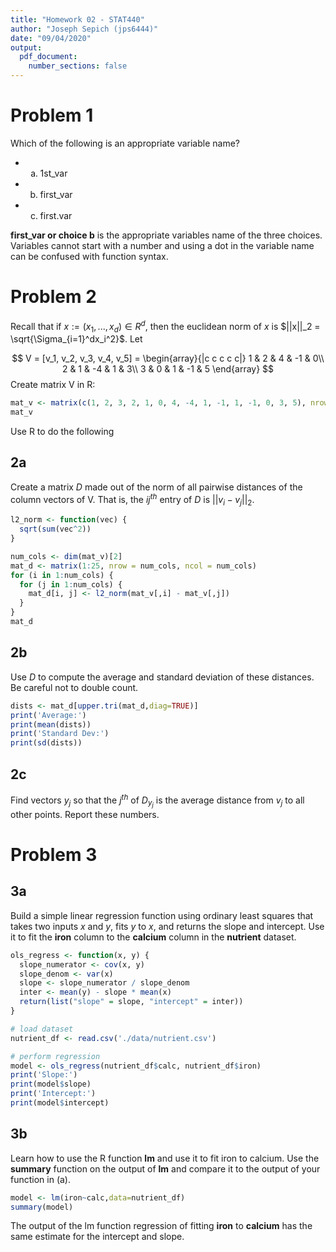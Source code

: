 ```yaml
---
title: "Homework 02 - STAT440"
author: "Joseph Sepich (jps6444)"
date: "09/04/2020"
output:
  pdf_document:
    number_sections: false
---
```


# Problem 1

Which of the following is an appropriate variable name?

* (a) 1st_var
* (b) first_var
* (c) first.var

**first_var or choice b** is the appropriate variables name of the three choices. Variables cannot start with a number and using a dot in the variable name can be confused with function syntax.

# Problem 2

Recall that if $x := (x_1,...,x_d) \in R^d$, then the euclidean norm of $x$ is $||x||_2 = \sqrt{\Sigma_{i=1}^dx_i^2}$. Let

$$
V = [v_1, v_2, v_3, v_4, v_5] = \begin{array}{|c c c c c|}
1 & 2 & 4 & -1 & 0\\
2 & 1 & -4 & 1 & 3\\
3 & 0 & 1 & -1 & 5
\end{array}
$$
Create matrix V in R:

```r
mat_v <- matrix(c(1, 2, 3, 2, 1, 0, 4, -4, 1, -1, 1, -1, 0, 3, 5), nrow = 3, ncol=5)
mat_v
```

Use R to do the following

## 2a

Create a matrix $D$ made out of the norm of all pairwise distances of the column vectors of V. That is, the $ij^{th}$ entry of $D$ is $||v_i - v_j||_2$.

```r
l2_norm <- function(vec) {
  sqrt(sum(vec^2))
}

num_cols <- dim(mat_v)[2]
mat_d <- matrix(1:25, nrow = num_cols, ncol = num_cols)
for (i in 1:num_cols) {
  for (j in 1:num_cols) {
    mat_d[i, j] <- l2_norm(mat_v[,i] - mat_v[,j])
  }
}
mat_d
```

## 2b

Use $D$ to compute the average and standard deviation of these distances. Be careful not to double count.

```r
dists <- mat_d[upper.tri(mat_d,diag=TRUE)]
print('Average:')
print(mean(dists))
print('Standard Dev:')
print(sd(dists))
```

## 2c

Find vectors $y_j$ so that the $j^{th}$ of $D_{y_j}$ is the average distance from $v_j$ to all other points. Report these numbers.

# Problem 3

## 3a

Build a simple linear regression function using ordinary least squares that takes two inputs $x$ and $y$, fits $y$ to $x$, and returns the slope and intercept. Use it to fit the **iron** column to the **calcium** column in the **nutrient** dataset.

```r
ols_regress <- function(x, y) {
  slope_numerator <- cov(x, y)
  slope_denom <- var(x)
  slope <- slope_numerator / slope_denom
  inter <- mean(y) - slope * mean(x)
  return(list("slope" = slope, "intercept" = inter))
}
```

```r
# load dataset
nutrient_df <- read.csv('./data/nutrient.csv')

# perform regression
model <- ols_regress(nutrient_df$calc, nutrient_df$iron)
print('Slope:')
print(model$slope)
print('Intercept:')
print(model$intercept)
```

## 3b

Learn how to use the R function **lm** and use it to fit iron to calcium. Use the **summary** function on the output of **lm** and compare it to the output of your function in (a).

```r
model <- lm(iron~calc,data=nutrient_df)
summary(model)
```

The output of the lm function regression of fitting **iron** to **calcium** has the same estimate for the intercept and slope.
